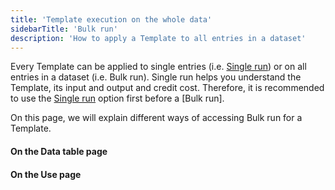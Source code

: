```yaml
---
title: 'Template execution on the whole data'
sidebarTitle: 'Bulk run'
description: 'How to apply a Template to all entries in a dataset'
---
```


Every Template can be applied to single entries (i.e. [Single run](/templates/single-run)) or on all entries in a dataset (i.e. Bulk run).
Single run helps you understand the Template, its input and output and credit cost. Therefore, it is recommended to use the 
[Single run](/templates/single-run) option first before a [Bulk run].

On this page, we will explain different ways of accessing Bulk run for a Template.

<Snippet file="clone-tip.mdx" />

#### On the Data table page
<Snippet file="single-bulk-run-table.mdx" />

#### On the Use page
<Snippet file="bulk-run-use.mdx" />